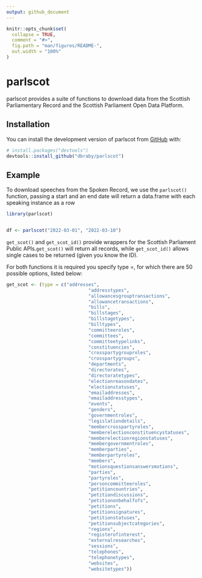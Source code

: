```yaml
---
output: github_document
---
```


<!-- README.md is generated from README.Rmd. Please edit that file -->

```r
knitr::opts_chunk$set(
  collapse = TRUE,
  comment = "#>",
  fig.path = "man/figures/README-",
  out.width = "100%"
)
```

# parlscot

<!-- badges: start -->
<!-- badges: end -->

parlscot provides a suite of functions to download data from the Scottish Parliamentary Record and the Scottish Parliament Open Data Platform.


## Installation

You can install the development version of parlscot from [GitHub](https://github.com/) with:

``` r
# install.packages("devtools")
devtools::install_github("dbraby/parlscot")
```

## Example

To download speeches from the Spoken Record, we use the `parlscot()` function, passing a start and an end date will return a data.frame with each speaking instance as a row

```r
library(parlscot)


df <- parlscot("2022-03-01", "2022-03-10")
```

`get_scot()` and `get_scot_id()` provide wrappers for the Scottish Parliament Public APIs.`get_scot()` will return all records, while `get_scot_id()` allows single cases to be returned (given you know the ID).

For both functions it is required you specify type =, for which there are 50 possible options, listed below:


```r
get_scot <- (type = c("addresses",
                              "addresstypes",
                              "allowancesgrouptransactions",
                              "allowancetransactions",
                              "bills",
                              "billstages",
                              "billstagetypes",
                              "billtypes",
                              "committeeroles",
                              "committees",
                              "committeetypelinks",
                              "constituencies",
                              "crosspartygrouproles",
                              "crosspartygroups",
                              "departments",
                              "directorates",
                              "directoratetypes",
                              "electionreasondates",
                              "electionstatuses",
                              "emailaddresses",
                              "emailaddresstypes",
                              "events",
                              "genders",
                              "governmentroles",
                              "legislationdetails",
                              "membercrosspartyroles",
                              "memberelectionconstituencystatuses",
                              "memberelectionregionstatuses",
                              "membergovernmentroles",
                              "memberparties",
                              "memberpartyroles",
                              "members",
                              "motionsquestionsanswersmotions",
                              "parties",
                              "partyroles",
                              "personcommitteeroles",
                              "petitioncountries",
                              "petitiondiscussions",
                              "petitiononbehalfofs",
                              "petitions",
                              "petitionsignatures",
                              "petitionstatuses",
                              "petitionsubjectcategories",
                              "regions",
                              "registerofinterest",
                              "externalresearches",
                              "sessions",
                              "telephones",
                              "telephonetypes",
                              "websites",
                              "websitetypes"))
```

